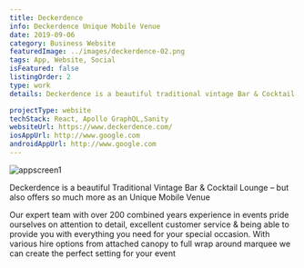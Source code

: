 ```yaml
---
title: Deckerdence
info: Deckerdence Unique Mobile Venue
date: 2019-09-06
category: Business Website
featuredImage: ../images/deckerdence-02.png
tags: App, Website, Social
isFeatured: false
listingOrder: 2
type: work
details: Deckerdence is a beautiful traditional vintage Bar & Cocktail Lounge – but also offers so much more as a unique mobile venue.

projectType: website
techStack: React, Apollo GraphQL,Sanity
websiteUrl: https://www.deckerdence.com/
iosAppUrl: http://www.google.com
androidAppUrl: http://www.google.com
---
```


![appscreen1](../images/deckerdence-01.png)

Deckerdence is a beautiful Traditional Vintage Bar & Cocktail Lounge – but also offers so much more as an Unique Mobile Venue

Our expert team with over 200 combined years experience in events pride ourselves on attention to detail, excellent customer service & being able to provide you with everything you need for your special occasion. With various hire options from attached canopy to full wrap around marquee we can create the perfect setting for your event
